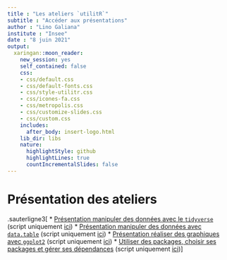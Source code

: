 ```yaml
---
title : "Les ateliers `utilitR`"
subtitle : "Accéder aux présentations"
author : "Lino Galiana"
institute : "Insee"
date : "8 juin 2021"
output:
  xaringan::moon_reader:
    new_session: yes
    self_contained: false
    css:
    - css/default.css
    - css/default-fonts.css
    - css/style-utilitr.css
    - css/icones-fa.css
    - css/metropolis.css
    - css/customize-slides.css
    - css/custom.css
    includes:
      after_body: insert-logo.html
    lib_dir: libs
    nature:
      highlightStyle: github
      highlightLines: true
      countIncrementalSlides: false
---
```

# Présentation des ateliers

.sauterligne3[
* [Présentation manipuler des données avec le `tidyverse`](./tidyverse.html) (script uniquement [ici](./tidyverse.R))
* [Présentation manipuler des données avec `data.table`](./datatable.html) (script uniquement [ici](./datatable.R))
* [Présentation réaliser des graphiques avec `ggplot2`](./graphiques.html) (script uniquement [ici](./graphiques.R))
* [Utiliser des packages, choisir ses packages et gérer ses dépendances](./atelier-dependances.html) (script uniquement [ici](./atelier-dependances.R))
]

<!---
* [Présentation imports de fichiers plats et de tableurs](./import_fichiers.html) (script uniquement [ici](./import_fichiers.R))
---->
